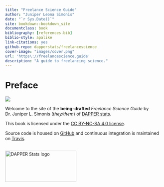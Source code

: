 ```yaml
--- 
title: "Freelance Science Guide"
author: "Juniper Leona Simonis"
date: "`r Sys.Date()`"
site: bookdown::bookdown_site
documentclass: book
bibliography: [references.bib]
biblio-style: apalike
link-citations: yes
github-repo: dapperstats/freelancescience
cover-image: "images/cover.png"
url: 'https\://freelancescience.guide'
description: "A guide to freelancing science."
---
```



# Preface {-}

![](images/cover.png)

Welcome to the site of the **being-drafted** *Freelance Science Guide*
by Dr. Juniper L. Simonis (*they/them*) of 
[DAPPER stats](http://dapperstats.com).

This book is licensed under the
[CC BY-NC-SA 4.0 license](http://creativecommons.org/licenses/by-nc-sa/4.0/).

Source code is housed on [GitHub](https://github.com/DAPPERstats/FreelanceScience) and
continuous integration is maintained on [Travis](https://travis-ci.org/dapperstats/FreelanceScience).

<br>
<img src="images/dapper.png" alt="DAPPER Stats logo"
	width="227.5" height="100" />